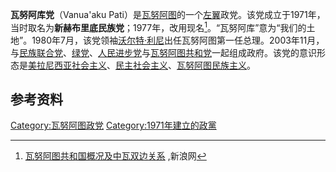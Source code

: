 '''瓦努阿库党'''（Vanua'aku Pati）是[[瓦努阿图|瓦努阿图]]的一个[[左翼|左翼]]政党。该党成立于1971年，当时取名为'''新赫布里底民族党'''；1977年，改用现名<ref>[http://news.sina.com.cn/o/2004-11-03/17314130967s.shtml 瓦努阿图共和国概况及中瓦双边关系] {{Wayback|url=http://news.sina.com.cn/o/2004-11-03/17314130967s.shtml |date=20050825051211 }},新浪网</ref>。“瓦努阿库”意为“我们的土地”。1980年7月，该党领袖[[沃尔特·利尼|沃尔特·利尼]]出任瓦努阿图第一任总理。2003年11月，与[[民族联合党|民族联合党]]、[[绿党|绿党]]、[[人民进步党_(瓦努阿图)|人民进步党]]与[[瓦努阿图共和党|瓦努阿图共和党]]一起组成政府。该党的意识形态是[[美拉尼西亚社会主义|美拉尼西亚社会主义]]、[[民主社会主义|民主社会主义]]、[[瓦努阿图民族主义|瓦努阿图民族主义]]。

== 参考资料 ==
<references/>
{{瓦努阿图政党}}
[[Category:瓦努阿图政党|Category:瓦努阿图政党]]
[[Category:1971年建立的政黨|Category:1971年建立的政黨]]
{{政党小作品}}